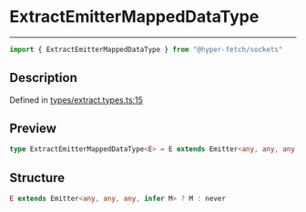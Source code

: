 

# ExtractEmitterMappedDataType

<div class="api-docs__separator" data-reactroot="">

---

</div><div class="api-docs__import" data-reactroot="">

```ts
import { ExtractEmitterMappedDataType } from "@hyper-fetch/sockets"
```

</div><div class="api-docs__section">

## Description

</div><div class="api-docs__description"><span class="api-docs__do-not-parse">



</span></div><p class="api-docs__definition">

Defined in [types/extract.types.ts:15](https://github.com/BetterTyped/hyper-fetch/blob/3f01c37e/packages/sockets/src/types/extract.types.ts#L15)

</p><div class="api-docs__section">

## Preview

</div><div class="api-docs__preview type single">

```ts
type ExtractEmitterMappedDataType<E> = E extends Emitter<any, any, any, infer  M> ? M : never;
```

</div><div class="api-docs__section">

## Structure

</div><div class="api-docs__returns">

```ts
E extends Emitter<any, any, any, infer M> ? M : never
```

</div>